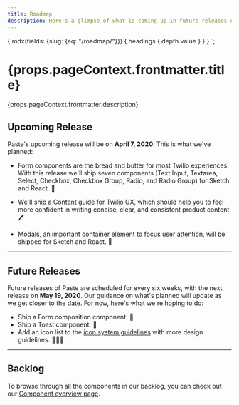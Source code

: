```yaml
---
title: Roadmap
description: Here's a glimpse of what is coming up in future releases of Paste. Unless explicitly mentioned, all roadmap dates are tentative and subject to change.
---
```


  {
    mdx(fields: {slug: {eq: "/roadmap/"}}) {
      headings {
        depth
        value
      }
    }
  }
`;

<contentwrapper>

<TableOfContents headings={props.data.mdx.headings} />

<content>

<h1>{props.pageContext.frontmatter.title}</h1>

<p>{props.pageContext.frontmatter.description}</p>

<Box>

  ## Upcoming Release

  Paste's upcoming release will be on **April 7, 2020**. This is what we've planned:

  - Form components are the bread and butter for most Twilio experiences. With this release we'll ship seven components (Text Input, Textarea, Select, Checkbox, Checkbox Group, Radio, and Radio Group) for Sketch and React. 📝 

  - We'll ship a Content guide for Twilio UX, which should help you to feel more confident in writing concise, clear, and consistent product content. 🖊 

  - Modals, an important container element to focus user attention, will be shipped for Sketch and React. 🔳

  ---

  ## Future Releases

  Future releases of Paste are scheduled for every six weeks, with the next release on **May 19, 2020**. Our guidance on what's planned will update as we get closer to the date. For now, here's what we're hoping to do:

  - Ship a Form composition component. 📝
  - Ship a Toast component. 🍞
  - Add an icon list to the [icon system guidelines](/icon-system) with more design guidelines. 👩🏽‍🎤

  ---

  ## Backlog

  To browse through all the components in our backlog, you can check out our [Component overview page](/components).

</Box>

</content>

</contentwrapper>
